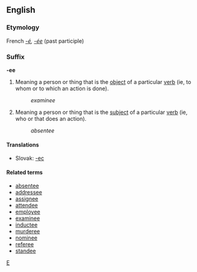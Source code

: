 ==English==
===Etymology===
French ''[[-é]], [[-ée]]'' (past participle)
===Suffix===
'''-ee'''

#Meaning a person or thing that is the [[object]] of a particular [[verb]] (ie, to whom or to which an action is done).
#:''examinee''
#Meaning a person or thing that is the [[subject]] of a particular [[verb]] (ie, who or that does an action).
#:''absentee''

==== Translations ====
*Slovak: [[-ec]]

====Related terms====
*[[absentee]]
*[[addressee]]
*[[assignee]]
*[[attendee]]
*[[employee]]
*[[examinee]]
*[[inductee]]
*[[murderee]]
*[[nominee]]
*[[referee]]
*[[standee]]

[[Category:English suffixes|E]]
